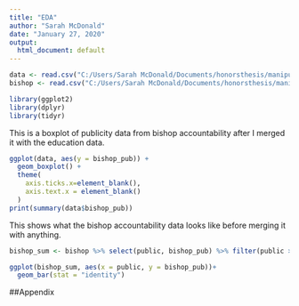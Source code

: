 ```yaml
---
title: "EDA"
author: "Sarah McDonald"
date: "January 27, 2020"
output:
  html_document: default
---
```


```r
data <- read.csv("C:/Users/Sarah McDonald/Documents/honorsthesis/manipulated_data/data_bishop_account.csv")
bishop <- read.csv("C:/Users/Sarah McDonald/Documents/honorsthesis/manipulated_data/bishop_pub.csv")

library(ggplot2)
library(dplyr)
library(tidyr)
```


This is a boxplot of publicity data from bishop accountability after I merged it with the education data.
```r
ggplot(data, aes(y = bishop_pub)) +
  geom_boxplot() +
  theme(
    axis.ticks.x=element_blank(),
    axis.text.x = element_blank()
  )
print(summary(data$bishop_pub))
```

This shows what the bishop accountability data looks like before merging it with anything.
```r
bishop_sum <- bishop %>% select(public, bishop_pub) %>% filter(public >1989 & public <2018) %>%  group_by(public) %>% summarise_each(funs = sum)

ggplot(bishop_sum, aes(x = public, y = bishop_pub))+
  geom_bar(stat = "identity")

```


##Appendix
```r
```

